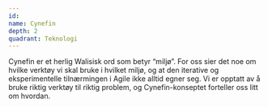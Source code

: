 ```yaml
---
id:
name: Cynefin
depth: 2
quadrant: Teknologi
---
```


Cynefin er et herlig Walisisk ord som betyr “miljø”.
For oss sier det noe om hvilke verktøy vi skal bruke i hvilket miljø, og at den iterative og eksperimentelle tilnærmingen i Agile ikke alltid egner seg.
Vi er opptatt av å bruke riktig verktøy til riktig problem, og Cynefin-konseptet forteller oss litt om hvordan.
